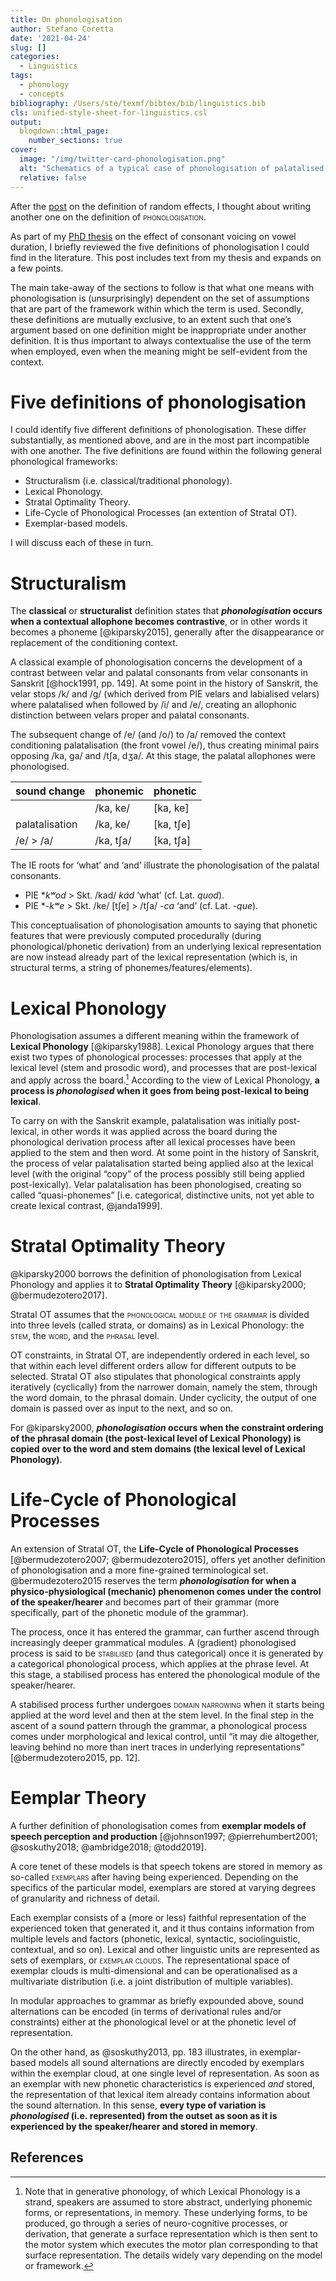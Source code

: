 ```yaml
---
title: On phonologisation
author: Stefano Coretta
date: '2021-04-24'
slug: []
categories:
  - Linguistics
tags:
  - phonology
  - concepts
bibliography: /Users/ste/texmf/bibtex/bib/linguistics.bib
cls: unified-style-sheet-for-linguistics.csl
output:
  blogdown::html_page:
    number_sections: true
cover:
  image: "/img/twitter-card-phonologisation.png"
  alt: "Schematics of a typical case of phonologisation of palatalised velars"
  relative: false
---
```

   
<!-- NOTE: Add that it is a diachronic process -->

After the [post](../2021-03-15-on-random-effects/) on the definition of random effects, I thought about writing another one on the definition of [phonologisation]{.smallcaps}.

As part of my [PhD thesis](https://stefanocoretta.github.io/phd-dissertation/s-ve.html#s:ve-phonologise) on the effect of consonant voicing on vowel duration, I briefly reviewed the five definitions of phonologisation I could find in the literature.
This post includes text from my thesis and expands on a few points.

The main take-away of the sections to follow is that what one means with phonologisation is (unsurprisingly) dependent on the set of assumptions that are part of the framework within which the term is used.
Secondly, these definitions are mutually exclusive, to an extent such that one's argument based on one definition might be inappropriate under another definition.
It is thus important to always contextualise the use of the term when employed, even when the meaning might be self-evident from the context.

# Five definitions of phonologisation

I could identify five different definitions of phonologisation.
These differ substantially, as mentioned above, and are in the most part incompatible with one another.
The five definitions are found within the following general phonological frameworks:

- Structuralism (i.e. classical/traditional phonology).
- Lexical Phonology.
- Stratal Optimality Theory.
- Life-Cycle of Phonological Processes (an extention of Stratal OT).
- Exemplar-based models.

I will discuss each of these in turn.

# Structuralism

The **classical** or **structuralist** definition states that **_phonologisation_ occurs when a contextual allophone becomes contrastive**, or in other words it becomes a phoneme [@kiparsky2015], generally after the disappearance or replacement of the conditioning context.

A classical example of phonologisation concerns the development of a contrast between velar and palatal consonants from velar consonants in Sanskrit [@hock1991, pp. 149].
At some point in the history of Sanskrit, the velar stops /k/ and /g/ (which derived from PIE velars and labialised velars) where palatalised when followed by /i/ and /e/, creating an allophonic distinction between velars proper and palatal consonants.

The subsequent change of /e/ (and /o/) to /a/ removed the context conditioning palatalisation (the front vowel /e/), thus creating minimal pairs opposing /ka, ga/ and /tʃa, dʒa/.
At this stage, the palatal allophones were phonologised.

| sound change   | phonemic  | phonetic  |
|----------------|-----------|-----------|
|                | /ka, ke/  | [ka, ke]  |
| palatalisation | /ka, ke/  | [ka, tʃe] |
| /e/ > /a/      | /ka, tʃa/ | [ka, tʃa] |

The IE roots for 'what' and 'and' illustrate the phonologisation of the palatal consonants.

- PIE \**kʷod* > Skt. /kad/ *kád* 'what' (cf. Lat. *quod*).
- PIE \*-*kʷe* > Skt. /ke/ [tʃe] > /tʃa/ -*ca* 'and' (cf. Lat. *-que*).

This conceptualisation of phonologisation amounts to saying that phonetic features that were previously computed procedurally (during phonological/phonetic derivation) from an underlying lexical representation are now instead already part of the lexical representation (which is, in structural terms, a string of phonemes/features/elements).

# Lexical Phonology

Phonologisation assumes a different meaning within the framework of **Lexical Phonology** [@kiparsky1988].
Lexical Phonology argues that there exist two types of phonological processes: processes that apply at the lexical level (stem and prosodic word), and processes that are post-lexical and apply across the board.^[Note that in generative phonology, of which Lexical Phonology is a strand, speakers are assumed to store abstract, underlying phonemic forms, or representations, in memory. These underlying forms, to be produced, go through a series of neuro-cognitive processes, or derivation, that generate a surface representation which is then sent to the motor system which executes the motor plan corresponding to that surface representation. The details widely vary depending on the model or framework.]
According to the view of Lexical Phonology, **a process is _phonologised_ when it goes from being post-lexical to being lexical**.

To carry on with the Sanskrit example, palatalisation was initially post-lexical, in other words it was applied across the board during the phonological derivation process after all lexical processes have been applied to the stem and then word.
At some point in the history of Sanskrit, the process of velar palatalisation started being applied also at the lexical level (with the original "copy" of the process possibly still being applied post-lexically).
Velar palatalisation has been phonologised, creating so called "quasi-phonemes" [i.e. categorical, distinctive units, not yet able to create lexical contrast, @janda1999].

# Stratal Optimality Theory

@kiparsky2000 borrows the definition of phonologisation from Lexical Phonology and applies it to **Stratal Optimality Theory** [@kiparsky2000; @bermudezotero2017].

Stratal OT assumes that the [phonological module of the grammar]{.smallcaps} is divided into three levels (called strata, or domains) as in Lexical Phonology: the [stem]{.smallcaps}, the [word]{.smallcaps}, and the [phrasal]{.smallcaps} level.

OT constraints, in Stratal OT, are independently ordered in each level, so that within each level different orders allow for different outputs to be selected.
Stratal OT also stipulates that phonological constraints apply iteratively (cyclically) from the narrower domain, namely the stem, through the word domain, to the phrasal domain.
Under cyclicity, the output of one domain is passed over as input to the next, and so on.

For @kiparsky2000, ***phonologisation* occurs when the constraint ordering of the phrasal domain (the post-lexical level of Lexical Phonology) is copied over to the word and stem domains (the lexical level of Lexical Phonology)**.

# Life-Cycle of Phonological Processes

An extension of Stratal OT, the **Life-Cycle of Phonological Processes** [@bermudezotero2007; @bermudezotero2015], offers yet another definition of phonologisation and a more fine-grained terminological set.
@bermudezotero2015 reserves the term ***phonologisation* for when a physico-physiological (mechanic) phenomenon comes under the control of the speaker/hearer** and becomes part of their grammar (more specifically, part of the phonetic module of the grammar).

The process, once it has entered the grammar, can further ascend through increasingly deeper grammatical modules.
A (gradient) phonologised process is said to be [stabilised]{.smallcaps} (and thus categorical) once it is generated by a categorical phonological process, which applies at the phrase level.
At this stage, a stabilised process has entered the phonological module of the speaker/hearer.

A stabilised process further undergoes [domain narrowing]{.smallcaps} when it starts being applied at the word level and then at the stem level.
In the final step in the ascent of a sound pattern through the grammar, a phonological process comes under morphological and lexical control, until "it may die altogether, leaving behind no more than inert traces in underlying representations" [@bermudezotero2015, pp. 12].

# Eemplar Theory

A further definition of phonologisation comes from **exemplar models of speech perception and production** [@johnson1997; @pierrehumbert2001; @soskuthy2018; @ambridge2018; @todd2019].

A core tenet of these models is that speech tokens are stored in memory as so-called [exemplars]{.smallcaps} after having being experienced.
Depending on the specifics of the particular model, exemplars are stored at varying degrees of granularity and richness of detail.

Each exemplar consists of a (more or less) faithful representation of the experienced token that generated it, and it thus contains information from multiple levels and factors (phonetic, lexical, syntactic, sociolinguistic, contextual, and so on).
Lexical and other linguistic units are represented as sets of exemplars, or [exemplar clouds]{.smallcaps}.
The representational space of exemplar clouds is multi-dimensional and can be operationalised as a multivariate distribution (i.e. a joint distribution of multiple variables).

In modular approaches to grammar as briefly expounded above, sound alternations can be encoded (in terms of derivational rules and/or constraints) either at the phonological level or at the phonetic level of representation.

On the other hand, as @soskuthy2013, pp. 183 illustrates, in exemplar-based models all sound alternations are directly encoded by exemplars within the exemplar cloud, at one single level of representation.
As soon as an exemplar with new phonetic characteristics is experienced _and_ stored, the representation of that lexical item already contains information about the sound alternation.
In this sense, **every type of variation is _phonologised_ (i.e. represented) from the outset as soon as it is experienced by the speaker/hearer and stored in memory**.

## References

